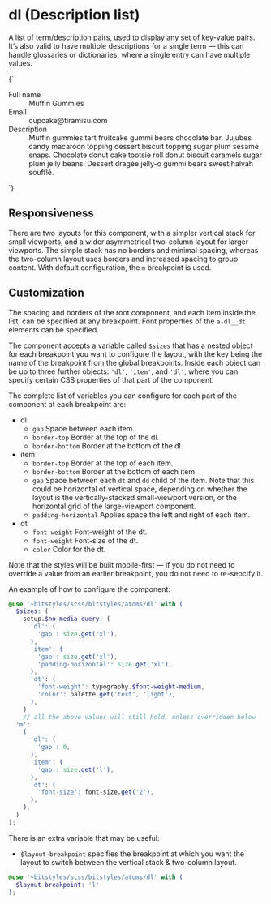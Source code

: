 
<Meta title="Atoms/dl" />

# dl (Description list)

A list of term/description pairs, used to display any set of key-value pairs. It’s also valid to have multiple descriptions for a single term — this can handle glossaries or dictionaries, where a single entry can have multiple values.

<Canvas isColumn>
  <Story name="dl">
    {`
      <dl class="a-dl">
        <div class="a-dl__item">
          <dt class="a-dl__dt">Full name</dt>
          <dd class="a-dl__dd">Muffin Gummies</dd>
        </div>
        <div class="a-dl__item">
          <dt class="a-dl__dt">Email</dt>
          <dd class="a-dl__dd">cupcake@tiramisu.com</dd>
        </div>
        <div class="a-dl__item">
          <dt class="a-dl__dt">Description</dt>
          <dd class="a-dl__dd">Muffin gummies tart fruitcake gummi bears chocolate bar. Jujubes candy macaroon topping dessert biscuit topping sugar plum sesame snaps. Chocolate donut cake tootsie roll donut biscuit caramels sugar plum jelly beans. Dessert dragée jelly-o gummi bears sweet halvah soufflé.</dd>
        </div>
      </dl>
    `}
  </Story>
</Canvas>

## Responsiveness

There are two layouts for this component, with a simpler vertical stack for small viewports, and a wider asymmetrical two-column layout for larger viewports. The simple stack has no borders and minimal spacing, whereas the two-column layout uses borders and increased spacing to group content. With default configuration, the `m` breakpoint is used.

## Customization

The spacing and borders of the root component, and each item inside the list, can be specified at any breakpoint. Font properties of the `a-dl__dt` elements can be specified.

The component accepts a variable called `$sizes` that has a nested object for each breakpoint you want to configure the layout, with the key being the name of the breakpoint from the global breakpoints. Inside each object can be up to three further objects: `'dl'`, `'item'`, and `'dl'`, where you can specify certain CSS properties of that part of the component.

The complete list of variables you can configure for each part of the component at each breakpoint are:

- dl
  - `gap` Space between each item.
  - `border-top` Border at the top of the dl.
  - `border-bottom` Border at the bottom of the dl.
- item
  - `border-top` Border at the top of each item.
  - `border-bottom` Border at the bottom of each item.
  - `gap` Space between each `dt` and `dd` child of the item. Note that this could be horizontal of vertical space, depending on whether the layout is the vertically-stacked small-viewport version, or the horizontal grid of the large-viewport component.
  - `padding-horizontal` Applies space the left and right of each item.
- dt
  - `font-weight` Font-weight of the dt.
  - `font-weight` Font-size of the dt.
  - `color` Color for the dt.

Note that the styles will be built mobile-first — if you do not need to override a value from an earlier breakpoint, you do not need to re-sepcify it.

An example of how to configure the component:

```scss
@use '~bitstyles/scss/bitstyles/atoms/dl' with (
  $sizes: (
    setup.$no-media-query: (
      'dl': (
        'gap': size.get('xl'),
      ),
      'item': (
        'gap': size.get('xl'),
        'padding-horizontal': size.get('xl'),
      ),
      'dt': (
        'font-weight': typography.$font-weight-medium,
        'color': palette.get('text', 'light'),
      ),
    )
    // all the above values will still hold, unless overridden below
  'm':
    (
      'dl': (
        'gap': 0,
      ),
      'item': (
        'gap': size.get('l'),
      ),
      'dt': (
        'font-size': font-size.get('2'),
      ),
    ),
  )
);
```

There is an extra variable that may be useful:

- `$layout-breakpoint` specifies the breakpoint at which you want the layout to switch between the vertical stack & two-column layout.

```scss
@use '~bitstyles/scss/bitstyles/atoms/dl' with (
  $layout-breakpoint: 'l'
);
```
